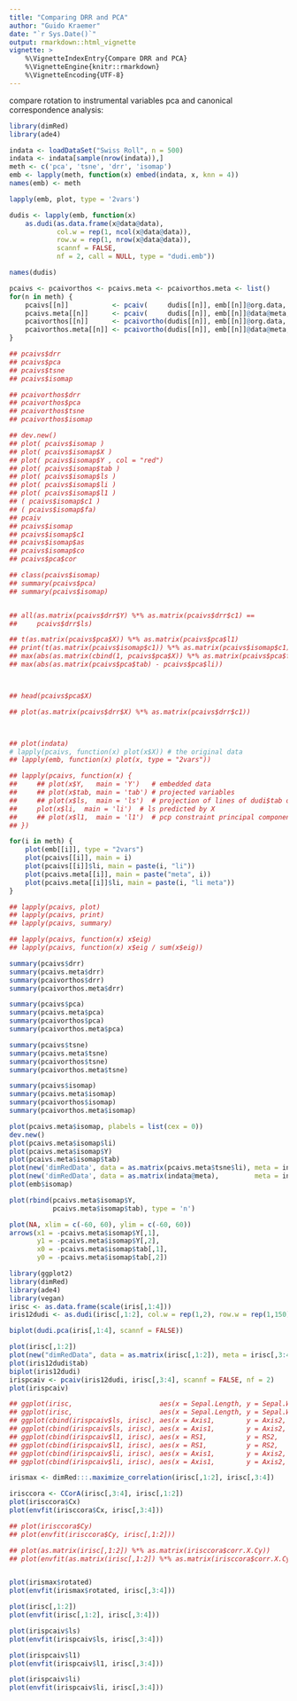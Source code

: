 ```yaml
---
title: "Comparing DRR and PCA"
author: "Guido Kraemer"
date: "`r Sys.Date()`"
output: rmarkdown::html_vignette
vignette: >
    %\VignetteIndexEntry{Compare DRR and PCA}
    %\VignetteEngine{knitr::rmarkdown}
    %\VignetteEncoding{UTF-8}
---
```


compare rotation to instrumental variables pca and canonical
correspondence analysis:


```r
library(dimRed)
library(ade4)

indata <- loadDataSet("Swiss Roll", n = 500)
indata <- indata[sample(nrow(indata)),]
meth <- c('pca', 'tsne', 'drr', 'isomap')
emb <- lapply(meth, function(x) embed(indata, x, knn = 4))
names(emb) <- meth
```

```r
lapply(emb, plot, type = '2vars')
```

```r

dudis <- lapply(emb, function(x)
    as.dudi(as.data.frame(x@data@data),
            col.w = rep(1, ncol(x@data@data)),
            row.w = rep(1, nrow(x@data@data)),
            scannf = FALSE,
            nf = 2, call = NULL, type = "dudi.emb"))

names(dudis)

pcaivs <- pcaivorthos <- pcaivs.meta <- pcaivorthos.meta <- list()
for(n in meth) {
    pcaivs[[n]]           <- pcaiv(     dudis[[n]], emb[[n]]@org.data,  scannf = FALSE)
    pcaivs.meta[[n]]      <- pcaiv(     dudis[[n]], emb[[n]]@data@meta, scannf = FALSE)
    pcaivorthos[[n]]      <- pcaivortho(dudis[[n]], emb[[n]]@org.data,  scannf = FALSE)
    pcaivorthos.meta[[n]] <- pcaivortho(dudis[[n]], emb[[n]]@data@meta, scannf = FALSE)
}
```

```r
## pcaivs$drr
## pcaivs$pca
## pcaivs$tsne
## pcaivs$isomap

## pcaivorthos$drr
## pcaivorthos$pca
## pcaivorthos$tsne
## pcaivorthos$isomap

## dev.new()
## plot( pcaivs$isomap )
## plot( pcaivs$isomap$X )
## plot( pcaivs$isomap$Y , col = "red")
## plot( pcaivs$isomap$tab )
## plot( pcaivs$isomap$ls )
## plot( pcaivs$isomap$li )
## plot( pcaivs$isomap$l1 )
## ( pcaivs$isomap$c1 )
## ( pcaivs$isomap$fa)
## pcaiv
## pcaivs$isomap
## pcaivs$isomap$c1
## pcaivs$isomap$as
## pcaivs$isomap$co
## pcaivs$pca$cor

## class(pcaivs$isomap)
## summary(pcaivs$pca)
## summary(pcaivs$isomap)


## all(as.matrix(pcaivs$drr$Y) %*% as.matrix(pcaivs$drr$c1) ==
##     pcaivs$drr$ls)

## t(as.matrix(pcaivs$pca$X)) %*% as.matrix(pcaivs$pca$l1)
## print(t(as.matrix(pcaivs$isomap$c1)) %*% as.matrix(pcaivs$isomap$c1),digits = 20)
## max(abs(as.matrix(cbind(1, pcaivs$pca$X)) %*% as.matrix(pcaivs$pca$fa) - pcaivs$pca$li))
## max(abs(as.matrix(pcaivs$pca$tab) - pcaivs$pca$li))



## head(pcaivs$pca$X)

## plot(as.matrix(pcaivs$drr$X) %*% as.matrix(pcaivs$drr$c1))



## plot(indata)
# lapply(pcaivs, function(x) plot(x$X)) # the original data
## lapply(emb, function(x) plot(x, type = "2vars"))

## lapply(pcaivs, function(x) {
##     ## plot(x$Y,   main = 'Y')   # embedded data
##     ## plot(x$tab, main = 'tab') # projected variables
##     ## plot(x$ls,  main = 'ls')  # projection of lines of dudi$tab on ppa
##     plot(x$li,  main = 'li')  # ls predicted by X
##     ## plot(x$l1,  main = 'l1')  # pcp constraint principal components (same as li
## })

for(i in meth) {
    plot(emb[[i]], type = "2vars")
    plot(pcaivs[[i]], main = i)
    plot(pcaivs[[i]]$li, main = paste(i, "li"))
    plot(pcaivs.meta[[i]], main = paste("meta", i))
    plot(pcaivs.meta[[i]]$li, main = paste(i, "li meta"))
}

## lapply(pcaivs, plot)
## lapply(pcaivs, print)
## lapply(pcaivs, summary)

## lapply(pcaivs, function(x) x$eig)
## lapply(pcaivs, function(x) x$eig / sum(x$eig))

summary(pcaivs$drr)
summary(pcaivs.meta$drr)
summary(pcaivorthos$drr)
summary(pcaivorthos.meta$drr)

summary(pcaivs$pca)
summary(pcaivs.meta$pca)
summary(pcaivorthos$pca)
summary(pcaivorthos.meta$pca)

summary(pcaivs$tsne)
summary(pcaivs.meta$tsne)
summary(pcaivorthos$tsne)
summary(pcaivorthos.meta$tsne)

summary(pcaivs$isomap)
summary(pcaivs.meta$isomap)
summary(pcaivorthos$isomap)
summary(pcaivorthos.meta$isomap)

plot(pcaivs.meta$isomap, plabels = list(cex = 0))
dev.new()
plot(pcaivs.meta$isomap$li)
plot(pcaivs.meta$isomap$Y)
plot(pcaivs.meta$isomap$tab)
plot(new('dimRedData', data = as.matrix(pcaivs.meta$tsne$li), meta = indata@meta), type = '2vars')
plot(new('dimRedData', data = as.matrix(indata@meta),         meta = indata@meta), type = '2vars')
plot(emb$isomap)

plot(rbind(pcaivs.meta$isomap$Y,
           pcaivs.meta$isomap$tab), type = 'n')

plot(NA, xlim = c(-60, 60), ylim = c(-60, 60))
arrows(x1 = -pcaivs.meta$isomap$Y[,1],
       y1 = -pcaivs.meta$isomap$Y[,2],
       x0 = -pcaivs.meta$isomap$tab[,1],
       y0 = -pcaivs.meta$isomap$tab[,2])

```

```r
library(ggplot2)
library(dimRed)
library(ade4)
library(vegan)
irisc <- as.data.frame(scale(iris[,1:4]))
iris12dudi <- as.dudi(irisc[,1:2], col.w = rep(1,2), row.w = rep(1,150), scannf = FALSE, nf = 2, call = NULL, type = "dudi.I")

biplot(dudi.pca(iris[,1:4], scannf = FALSE))

plot(irisc[,1:2])
plot(new("dimRedData", data = as.matrix(irisc[,1:2]), meta = irisc[,3:4]), type = "2vars")
plot(iris12dudi$tab)
biplot(iris12dudi)
irispcaiv <- pcaiv(iris12dudi, irisc[,3:4], scannf = FALSE, nf = 2)
plot(irispcaiv)

## ggplot(irisc,                      aes(x = Sepal.Length, y = Sepal.Width, color = Petal.Width))  + geom_point()
## ggplot(irisc,                      aes(x = Sepal.Length, y = Sepal.Width, color = Petal.Length)) + geom_point()
## ggplot(cbind(irispcaiv$ls, irisc), aes(x = Axis1,        y = Axis2,       color = Petal.Width))  + geom_point()
## ggplot(cbind(irispcaiv$ls, irisc), aes(x = Axis1,        y = Axis2,       color = Petal.Length)) + geom_point()
## ggplot(cbind(irispcaiv$l1, irisc), aes(x = RS1,          y = RS2,         color = Petal.Width))  + geom_point()
## ggplot(cbind(irispcaiv$l1, irisc), aes(x = RS1,          y = RS2,         color = Petal.Length)) + geom_point()
## ggplot(cbind(irispcaiv$li, irisc), aes(x = Axis1,        y = Axis2,       color = Petal.Length)) + geom_point()
## ggplot(cbind(irispcaiv$li, irisc), aes(x = Axis1,        y = Axis2,       color = Petal.Width))  + geom_point()

irismax <- dimRed:::.maximize_correlation(irisc[,1:2], irisc[,3:4])

irisccora <- CCorA(irisc[,3:4], irisc[,1:2])
plot(irisccora$Cx)
plot(envfit(irisccora$Cx, irisc[,3:4]))

## plot(irisccora$Cy)
## plot(envfit(irisccora$Cy, irisc[,1:2]))

## plot(as.matrix(irisc[,1:2]) %*% as.matrix(irisccora$corr.X.Cy))
## plot(envfit(as.matrix(irisc[,1:2]) %*% as.matrix(irisccora$corr.X.Cy), irisc[,3:4]))


plot(irismax$rotated)
plot(envfit(irismax$rotated, irisc[,3:4]))

plot(irisc[,1:2])
plot(envfit(irisc[,1:2], irisc[,3:4]))

plot(irispcaiv$ls)
plot(envfit(irispcaiv$ls, irisc[,3:4]))

plot(irispcaiv$l1)
plot(envfit(irispcaiv$l1, irisc[,3:4]))

plot(irispcaiv$li)
plot(envfit(irispcaiv$li, irisc[,3:4]))


```
